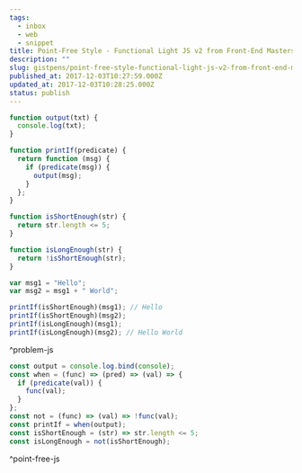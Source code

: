 ```yaml
---
tags:
  - inbox
  - web
  - snippet
title: Point-Free Style - Functional Light JS v2 from Front-End Masters
description: ""
slug: gistpens/point-free-style-functional-light-js-v2-from-front-end-masters
published_at: 2017-12-03T10:27:59.000Z
updated_at: 2017-12-03T10:28:25.000Z
status: publish
---
```

```js title="problem.js"
function output(txt) {
  console.log(txt);
}

function printIf(predicate) {
  return function (msg) {
    if (predicate(msg)) {
      output(msg);
    }
  };
}

function isShortEnough(str) {
  return str.length <= 5;
}

function isLongEnough(str) {
  return !isShortEnough(str);
}

var msg1 = "Hello";
var msg2 = msg1 + " World";

printIf(isShortEnough)(msg1); // Hello
printIf(isShortEnough)(msg2);
printIf(isLongEnough)(msg1);
printIf(isLongEnough)(msg2); // Hello World
```

^problem-js

```js title="point-free.js"
const output = console.log.bind(console);
const when = (func) => (pred) => (val) => {
  if (predicate(val)) {
    func(val);
  }
};
const not = (func) => (val) => !func(val);
const printIf = when(output);
const isShortEnough = (str) => str.length <= 5;
const isLongEnough = not(isShortEnough);
```

^point-free-js
